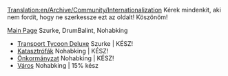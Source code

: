 [[Translation:en/Archive/Community/Internationalization]]
Kérek mindenkit, aki nem fordít, hogy ne szerkessze ezt az oldalt!
Köszönöm!

[[en/Hu/Main Page|Main Page]] Szurke, DrumBalint, Nohabking
* [[hu/Archive/OpenTTD/Transport Tycoon Deluxe|Transport Tycoon Deluxe]] Szurke | KÉSZ!
* [[en/Hu/Katasztrófák|Katasztrófák]] Nohabking | KÉSZ!
* [[en/Hu/Önkormányzat|Önkormányzat]] Nohabking | KÉSZ!
* [[en/Hu/Város|Város]] Nohabking | 15% kész